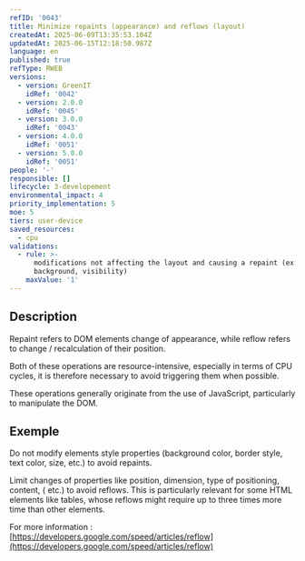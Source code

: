 ```yaml
---
refID: '0043'
title: Minimize repaints (appearance) and reflows (layout)
createdAt: 2025-06-09T13:35:53.104Z
updatedAt: 2025-06-15T12:18:50.987Z
language: en
published: true
refType: RWEB
versions:
  - version: GreenIT
    idRef: '0042'
  - version: 2.0.0
    idRef: '0045'
  - version: 3.0.0
    idRef: '0043'
  - version: 4.0.0
    idRef: '0051'
  - version: 5.0.0
    idRef: '0051'
people: '-'
responsible: []
lifecycle: 3-developement
environmental_impact: 4
priority_implementation: 5
moe: 5
tiers: user-device
saved_resources:
  - cpu
validations:
  - rule: >-
      modifications not affecting the layout and causing a repaint (ex: color,
      background, visibility)
    maxValue: '1'
---
```


## Description

Repaint refers to DOM elements change of appearance, while reflow refers to change / recalculation of their position.

Both of these operations are resource-intensive, especially in terms of CPU cycles, it is therefore necessary to avoid triggering them when possible.

These operations generally originate from the use of JavaScript, particularly to manipulate the DOM.

## Exemple

Do not modify elements style properties (background color, border style, text color, size, etc.) to avoid repaints.

Limit changes of properties like position, dimension, type of positioning, content, ( etc.) to avoid reflows.
This is particularly relevant for some HTML elements like tables, whose reflows might require up to three times more  time than other elements.

For more information :
[https://developers.google.com/speed/articles/reflow](https://developers.google.com/speed/articles/reflow)
